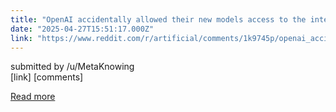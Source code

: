 ```yaml
---
title: "OpenAI accidentally allowed their new models access to the internet"
date: "2025-04-27T15:51:17.000Z"
link: "https://www.reddit.com/r/artificial/comments/1k9745p/openai_accidentally_allowed_their_new_models/"
---
```


submitted by    /u/MetaKnowing  
 [link]   [comments]

[Read more](https://www.reddit.com/r/artificial/comments/1k9745p/openai_accidentally_allowed_their_new_models/)
